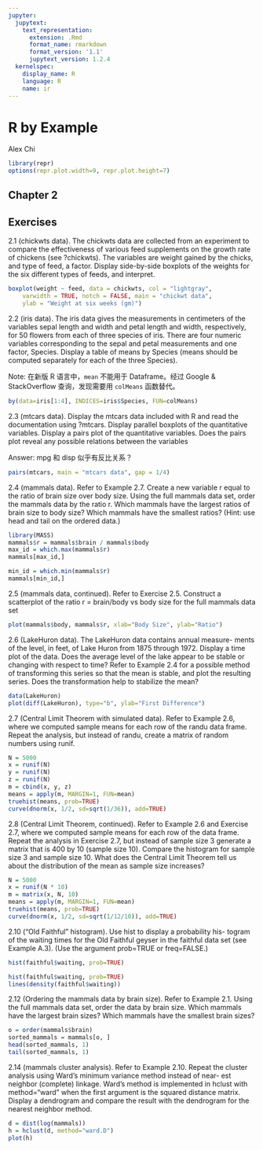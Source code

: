 ```yaml
---
jupyter:
  jupytext:
    text_representation:
      extension: .Rmd
      format_name: rmarkdown
      format_version: '1.1'
      jupytext_version: 1.2.4
  kernelspec:
    display_name: R
    language: R
    name: ir
---
```


# R by Example

Alex Chi

```r
library(repr)
options(repr.plot.width=9, repr.plot.height=7)
```

## Chapter 2

## Exercises

2.1 (chickwts data). The chickwts data are collected from an experiment to compare the effectiveness of various feed supplements on the growth rate of chickens (see ?chickwts). The variables are weight gained by the chicks, and type of feed, a factor. Display side-by-side boxplots of the weights for the six different types of feeds, and interpret.

```r
boxplot(weight ~ feed, data = chickwts, col = "lightgray",
    varwidth = TRUE, notch = FALSE, main = "chickwt data",
    ylab = "Weight at six weeks (gm)")
```

2.2 (iris data). The iris data gives the measurements in centimeters of the variables sepal length and width and petal length and width, respectively, for 50 flowers from each of three species of iris. There are four numeric variables corresponding to the sepal and petal measurements and one factor, Species.
Display a table of means by Species (means should be computed separately for each of the three Species).

Note: 在新版 R 语言中，`mean` 不能用于 Dataframe。经过 Google & StackOverflow 查询，发现需要用 `colMeans` 函数替代。

```r
by(data=iris[1:4], INDICES=iris$Species, FUN=colMeans)
```

2.3 (mtcars data). Display the mtcars data included with R and read the documentation using ?mtcars. Display parallel boxplots of the quantitative variables. Display a pairs plot of the quantitative variables. Does the pairs plot reveal any possible relations between the variables

Answer: mpg 和 disp 似乎有反比关系？

```r
pairs(mtcars, main = "mtcars data", gap = 1/4)
```

2.4 (mammals data). Refer to Example 2.7. Create a new variable r equal to the ratio of brain size over body size. Using the full mammals data set, order the mammals data by the ratio r. Which mammals have the largest ratios of brain size to body size? Which mammals have the smallest ratios? (Hint: use head and tail on the ordered data.)

```r
library(MASS)
mammals$r = mammals$brain / mammals$body
max_id = which.max(mammals$r)
mammals[max_id,]
```

```r
min_id = which.min(mammals$r)
mammals[min_id,]
```

2.5 (mammals data, continued). Refer to Exercise 2.5. Construct a scatterplot of the ratio r = brain/body vs body size for the full mammals data set

```r
plot(mammals$body, mammals$r, xlab="Body Size", ylab="Ratio")
```

2.6 (LakeHuron data). The LakeHuron data contains annual measure- ments of the level, in feet, of Lake Huron from 1875 through 1972. Display a time plot of the data. Does the average level of the lake appear to be stable or changing with respect to time? Refer to Example 2.4 for a possible method of transforming this series so that the mean is stable, and plot the resulting series. Does the transformation help to stabilize the mean?

```r
data(LakeHuron)
plot(diff(LakeHuron), type="b", ylab="First Difference")
```

2.7 (Central Limit Theorem with simulated data). Refer to Example 2.6, where we computed sample means for each row of the randu data frame. Repeat the analysis, but instead of randu, create a matrix of random numbers using runif.

```r
N = 5000
x = runif(N)
y = runif(N)
z = runif(N)
m = cbind(x, y, z)
means = apply(m, MARGIN=1, FUN=mean)
truehist(means, prob=TRUE)
curve(dnorm(x, 1/2, sd=sqrt(1/36)), add=TRUE)
```

2.8 (Central Limit Theorem, continued). Refer to Example 2.6 and Exercise 2.7, where we computed sample means for each row of the data frame.
Repeat the analysis in Exercise 2.7, but instead of sample size 3 generate a matrix that is 400 by 10 (sample size 10). Compare the histogram for sample size 3 and sample size 10. What does the Central Limit Theorem tell us about the distribution of the mean as sample size increases?

```r
N = 5000
x = runif(N * 10)
m = matrix(x, N, 10)
means = apply(m, MARGIN=1, FUN=mean)
truehist(means, prob=TRUE)
curve(dnorm(x, 1/2, sd=sqrt(1/12/10)), add=TRUE)
```

2.10 (“Old Faithful” histogram). Use hist to display a probability his- togram of the waiting times for the Old Faithful geyser in the faithful data set (see Example A.3). (Use the argument prob=TRUE or freq=FALSE.)

```r
hist(faithful$waiting, prob=TRUE)
```

```r
hist(faithful$waiting, prob=TRUE)
lines(density(faithful$waiting))
```

2.12 (Ordering the mammals data by brain size). Refer to Example 2.1. Using the full mammals data set, order the data by brain size. Which mammals have the largest brain sizes? Which mammals have the smallest brain sizes?

```r
o = order(mammals$brain)
sorted_mammals = mammals[o, ]
head(sorted_mammals, 1)
tail(sorted_mammals, 1)
```

2.14 (mammals cluster analysis). Refer to Example 2.10. Repeat the cluster analysis using Ward’s minimum variance method instead of near- est neighbor (complete) linkage. Ward’s method is implemented in hclust with method="ward" when the first argument is the squared distance matrix.
Display a dendrogram and compare the result with the dendrogram for the nearest neighbor method.

```r
d = dist(log(mammals))
h = hclust(d, method="ward.D")
plot(h)
```
